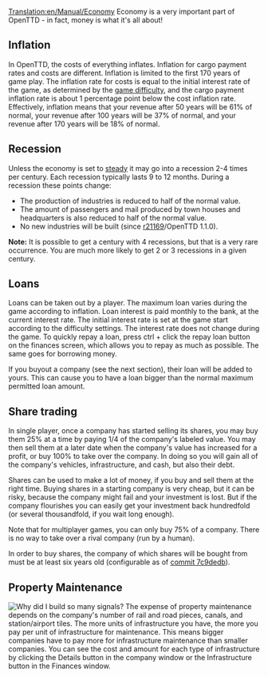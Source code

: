 [[Translation:en/Manual/Economy]]
{{en/Manual/Navigation}}
Economy is a very important part of OpenTTD - in fact, money is what it's all about!

==Inflation==
In OpenTTD, the costs of everything inflates. Inflation for cargo payment rates and costs are different. Inflation is limited to the first 170 years of game play. The inflation rate for costs is equal to the initial interest rate of the game, as determined by the [[en/Archive/Manual/Settings/Difficulty|game difficulty]], and the cargo payment inflation rate is about 1 percentage point below the cost inflation rate. Effectively, inflation means that your revenue after 50 years will be 61% of normal, your revenue after 100 years will be 37% of normal, and your revenue after 170 years will be 18% of normal.

==Recession==
Unless the economy is set to [[en/Archive/Manual/Settings/Difficulty|steady]] it may go into a recession 2-4 times per century. Each recession typically lasts 9 to 12 months. During a recession these points change:
* The production of industries is reduced to half of the normal value.
* The amount of passengers and mail produced by town houses and headquarters is also reduced to half of the normal value.
* No new industries will be built (since [https://github.com/OpenTTD/OpenTTD/commit/67549a206c438dee83f7a5c3cca86cef316edad6 r21169]/OpenTTD 1.1.0).

'''Note:''' It is possible to get a century with 4 recessions, but that is a very rare occurrence. You are much more likely to get 2 or 3 recessions in a given century.

==Loans==
Loans can be taken out by a player. The maximum loan varies during the game according to inflation. Loan interest is paid monthly to the bank, at the current interest rate. The initial interest rate is set at the game start according to the difficulty settings. The interest rate does not change during the game.
To quickly repay a loan, press ctrl + click the repay loan button on the finances screen, which allows you to repay as much as possible. The same goes for borrowing money.

If you buyout a company (see the next section), their loan will be added to yours. This can cause you to have a loan bigger than the normal maximum permitted loan amount.

==Share trading==
In single player, once a company has started selling its shares, you may buy them 25% at a time by paying 1/4 of the company's labeled value. You may then sell them at a later date when the company's value has increased for a profit, or buy 100% to take over the company. In doing so you will gain all of the company's vehicles, infrastructure, and cash, but also their debt.

Shares can be used to make a lot of money, if you buy and sell them at the right time. Buying shares in a starting company is very cheap, but it can be risky, because the company might fail and your investment is lost. But if the company flourishes you can easily get your investment back hundredfold (or several thousandfold, if you wait long enough).

Note that for multiplayer games, you can only buy 75% of a company. There is no way to take over a rival company (run by a human).

In order to buy shares, the company of which shares will be bought from must be at least six years old (configurable as of [https://github.com/OpenTTD/OpenTTD/commit/7c9dedb94f3b3ebca222f544f7d7502f22d03bb7 commit 7c9dedb]).

==Property Maintenance==
[[File:en/Manual/Infrastructure.png|frame|Why did I build so many signals?]]
The expense of property maintenance depends on the company's number of rail and road pieces, canals, and station/airport tiles. The more units of infrastructure you have, the more you pay per unit of infrastructure for maintenance. This means bigger companies have to pay more for infrastructure maintenance than smaller companies. You can see the cost and amount for each type of infrastructure by clicking the Details button in the company window or the Infrastructure button in the Finances window.